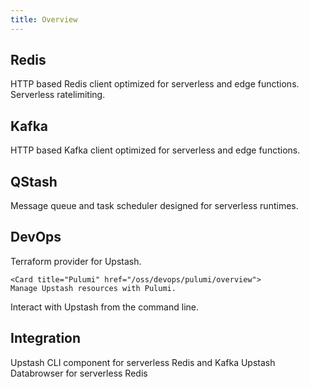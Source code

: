 ```yaml
---
title: Overview
---
```


## Redis

<CardGroup cols={2}>
  <Card title="@upstash/redis" href="/oss/sdks/ts/redis/overview">
    HTTP based Redis client optimized for serverless and edge functions.
  </Card>
  <Card title="@upstash/ratelimit" href="/oss/sdks/ts/ratelimit">
    Serverless ratelimiting.
  </Card>
</CardGroup>

## Kafka

<CardGroup cols={2}>
  <Card title="@upstash/kafka" href="/oss/sdks/ts/kafka/overview">
    HTTP based Kafka client optimized for serverless and edge functions.
  </Card>
</CardGroup>

## QStash

<CardGroup cols={2}>
  <Card title="@upstash/qstash" href="/oss/sdks/ts/qstash/overview">
    Message queue and task scheduler designed for serverless runtimes.
  </Card>
</CardGroup>

## DevOps

<CardGroup cols={2}>
  <Card title="Terraform" href="/oss/devops/terraform/overview">
    Terraform provider for Upstash.
  </Card>

    <Card title="Pulumi" href="/oss/devops/pulumi/overview">
    Manage Upstash resources with Pulumi.

</Card>
  <Card title="CLI" href="/oss/devops/cli/overview">
  Interact with Upstash from the command line.
  </Card>

</CardGroup>

## Integration

<CardGroup cols={2}>
  <Card title="@upstash/react-cli" href="https://github.com/upstash/react-ui">
    Upstash CLI component for serverless Redis and Kafka
  </Card>
  <Card
    title="@upstash/react-databrowser"
    href="https://github.com/upstash/react-ui"
  >
    Upstash Databrowser for serverless Redis
  </Card>
</CardGroup>
